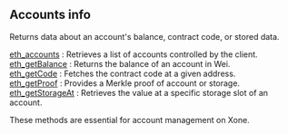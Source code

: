 

<Meta
  title="Xone accounts info | dRPC"
/>

## Accounts info

Returns data about an account's balance, contract code, or stored data.

[eth_accounts](/openapi/accountinfo/eth_accounts) : Retrieves a list of accounts controlled by the client. \
[eth_getBalance](/openapi/accountinfo/eth_getBalance) : Returns the balance of an account in Wei. \
[eth_getCode](/openapi/accountinfo/eth_getCode) : Fetches the contract code at a given address. \
[eth_getProof](/openapi/accountinfo/eth_getProof) : Provides a Merkle proof of account or storage. \
[eth_getStorageAt](/openapi/accountinfo/eth_getStorageAt) : Retrieves the value at a specific storage slot of an account.

These methods are essential for account management on Xone.

